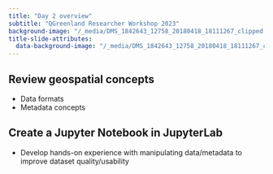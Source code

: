 ```yaml
---
title: "Day 2 overview"
subtitle: "QGreenland Researcher Workshop 2023"
background-image: "/_media/DMS_1842643_12758_20180418_18111267_clipped.jpg"
title-slide-attributes:
  data-background-image: "/_media/DMS_1842643_12758_20180418_18111267_clipped.jpg"
---
```


## Review geospatial concepts

* Data formats
* Metadata concepts

## Create a Jupyter Notebook in JupyterLab

* Develop hands-on experience with manipulating data/metadata to improve dataset
  quality/usability
